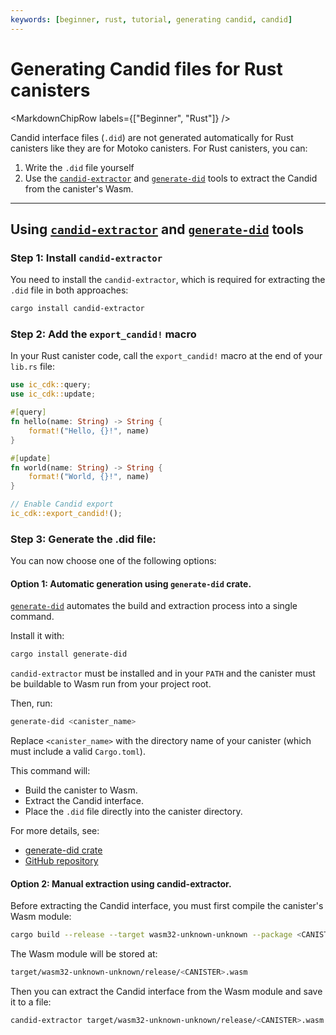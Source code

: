 ```yaml
---
keywords: [beginner, rust, tutorial, generating candid, candid]
---
```



# Generating Candid files for Rust canisters

<MarkdownChipRow labels={["Beginner", "Rust"]} />

Candid interface files (`.did`) are not generated automatically for Rust canisters like they are for Motoko canisters. For Rust canisters, you can: 
1. Write the `.did` file yourself
2. Use the [`candid-extractor`](https://crates.io/crates/candid-extractor) and [`generate-did`](https://crates.io/crates/generate-did) tools to extract the Candid from the canister's Wasm.

---

## Using [`candid-extractor`](https://crates.io/crates/candid-extractor) and [`generate-did`](https://crates.io/crates/generate-did) tools

### Step 1: Install `candid-extractor`

You need to install the `candid-extractor`, which is required for extracting the `.did` file in both approaches:

```bash
cargo install candid-extractor
``` 

### Step 2: Add the ``export_candid!`` macro 
In your Rust canister code, call the ``export_candid!`` macro at the end of your ``lib.rs`` file:

```rust
use ic_cdk::query;
use ic_cdk::update;

#[query]
fn hello(name: String) -> String {
    format!("Hello, {}!", name)
}

#[update]
fn world(name: String) -> String {
    format!("World, {}!", name)
}

// Enable Candid export
ic_cdk::export_candid!();
``` 

### Step 3: Generate the .did file: 

You can now choose one of the following options:

#### Option 1: Automatic generation using ``generate-did`` crate.

[``generate-did``](https://crates.io/crates/generate-did) automates the build and extraction process into a single command.

Install it with:
```bash
cargo install generate-did
``` 

`candid-extractor` must be installed and in your `PATH` and the canister must be buildable to Wasm run from your project root.

Then, run:

```bash
generate-did <canister_name>
``` 

Replace `<canister_name>` with the directory name of your canister (which must include a valid ``Cargo.toml``).

This command will:
- Build the canister to Wasm.
- Extract the Candid interface.
- Place the `.did` file directly into the canister directory.

For more details, see:
- [generate-did crate](https://crates.io/crates/generate-did)
- [GitHub repository](https://github.com/Stephen-Kimoi/generate-did)

#### Option 2: Manual extraction using candid-extractor.

Before extracting the Candid interface, you must first compile the canister's Wasm module:

```bash
cargo build --release --target wasm32-unknown-unknown --package <CANISTER>
```

The Wasm module will be stored at:

```bash
target/wasm32-unknown-unknown/release/<CANISTER>.wasm
```

Then you can extract the Candid interface from the Wasm module and save it to a file:

```bash
candid-extractor target/wasm32-unknown-unknown/release/<CANISTER>.wasm > <CANISTER>.did
```